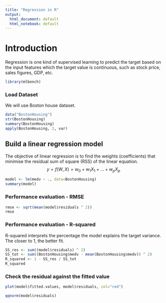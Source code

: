 ```yaml
---
title: "Regression in R"
output:
  html_document: default
  html_notebook: default
---
```


# Introduction
Regression is one kind of supervised learning to predict the target based on the input features which the target value is continuous, such as stock price, sales figures, GDP, etc. 
```r
library(mlbench)
```
### Load Dataset
We will use Boston house dataset.
```r
data("BostonHousing")
str(BostonHousing)
summary(BostonHousing)
apply(BostonHousing, 2, var)
```
## Build a linear regression model
The objective of linear regression is to find the weights (coefficients) that minimise the residual sum of square (RSS) of the linear equation. 
$$ y = f(W, X) = w_{0} + w_{1}X_{1} + ... + w_{p}X_{p} $$
```r
model <- lm(medv ~ ., data=BostonHousing)
summary(model)
```
### Performance evaluation - RMSE
```r
rmse <- sqrt(mean(model$residuals ^ 2))
rmse
```
### Performance evaluation - R-squared
R-squared interprets the percentage the model explains the target variance. The closer to 1, the better fit.
```r
SS_res <- sum((model$residuals) ^ 2)
SS_tot <- sum((BostonHousing$medv - mean(BostonHousing$medv)) ^ 2)
R_squared <- 1 - SS_res / SS_tot
R_squared
```

### Check the residual against the fitted value
```r
plot(model$fitted.values, model$residuals, col="red")
```
```r
qqnorm(model$residuals)
```


